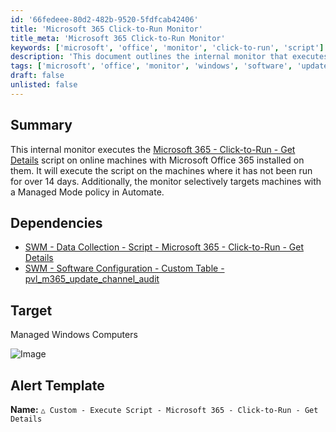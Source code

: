 ```yaml
---
id: '66fedeee-80d2-482b-9520-5fdfcab42406'
title: 'Microsoft 365 Click-to-Run Monitor'
title_meta: 'Microsoft 365 Click-to-Run Monitor'
keywords: ['microsoft', 'office', 'monitor', 'click-to-run', 'script']
description: 'This document outlines the internal monitor that executes the Microsoft 365 - Click-to-Run - Get Details script on online machines with Microsoft Office 365 installed. It targets machines that have not run the script for over 14 days and selectively focuses on those under a Managed Mode policy in Automate.'
tags: ['microsoft', 'office', 'monitor', 'windows', 'software', 'update']
draft: false
unlisted: false
---
```

## Summary

This internal monitor executes the [Microsoft 365 - Click-to-Run - Get Details](https://proval.itglue.com/DOC-5078775) script on online machines with Microsoft Office 365 installed on them. It will execute the script on the machines where it has not been run for over 14 days. Additionally, the monitor selectively targets machines with a Managed Mode policy in Automate.

## Dependencies

- [SWM - Data Collection - Script - Microsoft 365 - Click-to-Run - Get Details](https://proval.itglue.com/DOC-5078775-13932545)
- [SWM - Software Configuration - Custom Table - pvl_m365_update_channel_audit](https://proval.itglue.com/DOC-5078775-17164846)

## Target

Managed Windows Computers

![Image](../../../static/img/Execute-Script---Microsoft-365---Click-to-Run---Get-Details/image_1.png)

## Alert Template

**Name:** `△ Custom - Execute Script - Microsoft 365 - Click-to-Run - Get Details`












